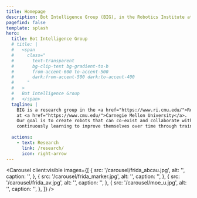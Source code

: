 ```yaml
---
title: Homepage
description: Bot Intelligence Group (BIG), in the Robotics Institute at Carnegie Mellon University.
pagefind: false
template: splash
hero:
  title: Bot Intelligence Group 
  # title: |
  #   <span
  #     class="
  #       text-transparent
  #       bg-clip-text bg-gradient-to-b
  #       from-accent-600 to-accent-500
  #       dark:from-accent-500 dark:to-accent-400
  #     "
  #   >
  #   Bot Intelligence Group 
  #   </span>
  tagline: |
    BIG is a research group in the <a href="https://www.ri.cmu.edu/">Robotics Institute</a> 
    at <a href="https://www.cmu.edu/">Carnegie Mellon University</a>. 
    Our goal is to create robots that can co-exist and collaborate with humans in shared environments, 
    continuously learning to improve themselves over time through training, exploration, and interaction. Our philosophical research goal is to develop technologies to remind us of “what makes us humans,” promoting humanity such as safety, creativity, and compassion. Toward this goal, we develop learning and planning algorithms, data utilization methods, simulation technologies, and agentic models. </p><br><p>On <i>safety</i>, our navigation research addresses the safety of indoor space, urban driving, and aerial transportation. In social robot navigation, we investigate how agents make robust decisions under the high uncertainty of other agents’ behaviors. </p><p>On <i>creativity</i>, FRIDA is our Framework and Robotics Initiative for Developing Arts. Our research connects robotics with various forms of arts such as painting, sculpting, pottery, pasta making, and more. Whereas generative AI only exists in the virtual space, our work creates physical artifacts in the real world made by robot hands. FRIDA aims to achieve the robotic dexterity of skilled artisans to assist human users. </p><p>On <i>compassion</i>, we investigate the data equity issue in various domains. For example, we are interested in tackling cultural biases prevalent in large AI models due to the imbalance of data distribution. We aim to develop safe, responsible, and compassionate AI and robotics systems. 
  
  actions:
    - text: Research
      link: /research/
      icon: right-arrow
---
```



<Carousel
  client:visible
  images={[
    {
      src: '/carousel/frida_abcau.jpg',
      alt: '',
      caption: '',
    },
    {
      src: '/carousel/frida_marker.jpg',
      alt: '',
      caption: '',
    },
    {
      src: '/carousel/frida_av.jpg',
      alt: '',
      caption: '',
    },
    {
      src: '/carousel/moe_u.jpg',
      alt: '',
      caption: '',
    },
  ]}
/>
